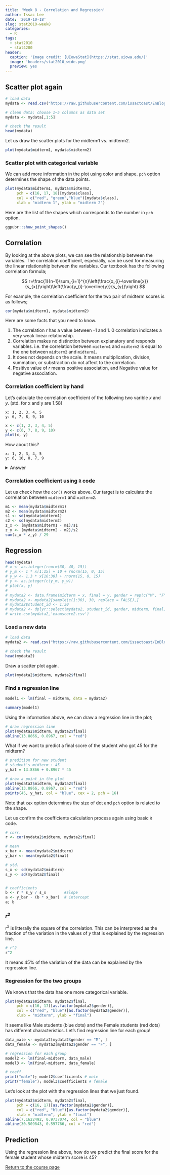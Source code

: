 ```yaml
---
title: 'Week 8 - Correlation and Regression'
author: Issac Lee
date: '2019-10-18'
slug: stat2010-week8
categories:
  - R
tags:
  - stat2010
  - stat4200
header:
  caption: 'Image credit: [UIowaStat](https://stat.uiowa.edu/)'
  image: 'headers/stat2010_wide.png'
  preview: yes
---
```


## Scatter plot again

```r
# load data
mydata <- read.csv("https://raw.githubusercontent.com/issactoast/EnBlog/master/static/files/stat2010/examscore.csv", header = TRUE)

# clean data; choose 1~5 columns as data set
mydata <- mydata[,1:5]

# check the result
head(mydata)
```

Let us draw the scatter plots for the midterm1 vs. midterm2.

```r
plot(mydata$midterm1, mydata$midterm2)
```

### Scatter plot with categorical variable

We can add more information in the plot using color and shape. `pch` option determines the shape of the data points.

```r
plot(mydata$midterm1, mydata$midterm2,
     pch = c(16, 17, 18)[mydata$class],
     col = c("red", "green","blue")[mydata$class],
     xlab = "midterm 1", ylab = "midterm 2")
```

Here are the list of the shapes which corresponds to the number in `pch` option.

```r
ggpubr::show_point_shapes()
```


## Correlation

By looking at the above plots, we can see the relationship between the variables. The correlation coefficient, especially, can be used for measuring the linear relationship between the variables. Our textbook has the following correlation formula;

$$
r=\frac{1}{n-1}\sum_{i=1}^{n}\left(\frac{x_{i}-\overline{x}}{s_{x}}\right)\left(\frac{y_{i}-\overline{y}}{s_{y}}\right)
$$

For example, the correlation coefficient for the two pair of midterm scores is as follows;

```r
cor(mydata$midterm1, mydata$midterm2)
```

Here are some facts that you need to know.

1. The correlation $r$ has a value between -1 and 1. 0 correlation indicates a very weak linear relationship.
1. Correlation makes no distinction between explanatory and responds variables. i.e. the correlation between `midterm1` and `midterm2` is equal to the one between `midterm2` and `midterm1`.
1. It does not depends on the scale. It means multiplication, division, summation, or substraction do not affect to the correlation.
1. Positive value of $r$ means positive association, and Negative value for negative association.

### Correlation coefficient by hand

Let's calculate the correlation coefficient of the following two varible $x$ and $y$. (std. for x and y are 1.58)

    x: 1, 2, 3, 4, 5
    y: 6, 7, 8, 9, 10

```r
x <- c(1, 2, 3, 4, 5)
y <- c(6, 7, 8, 9, 10)
plot(x, y)
```

How about this?

    x: 1, 2, 3, 4, 5
    y: 6, 10, 8, 7, 9

<details>
<summary>
Answer
</summary>

```r
x <- c(1, 2, 3, 4, 5)
y <- c(6, 10, 8, 7, 9)
cor(x, y)
plot(x, y)
```


</details>


### Correlation coefficient using `R` code

Let us check how the `cor()` works above. Our target is to calculate the correlation between `midterm1` and `midterm2`.

```r
m1 <- mean(mydata$midterm1)
m2 <- mean(mydata$midterm2)
s1 <- sd(mydata$midterm1)
s2 <- sd(mydata$midterm2)
z_x <- (mydata$midterm1 - m1)/s1
z_y <- (mydata$midterm2 - m2)/s2
sum(z_x * z_y) / 29
```

## Regression

```r
head(mydata)
# x <- as.integer(rnorm(30, 40, 15))
# y_m <- 1 * x[1:15] + 10 + rnorm(15, 0, 15)
# y_w <- 1.3 * x[16:30] + rnorm(15, 0, 15)
# y <- as.integer(c(y_m, y_w))
# plot(x, y)
# 
# mydata2 <- data.frame(midterm = x, final = y, gender = rep(c("M", "F"), each = 15))
# mydata2 <- mydata2[sample(c(1:30), 30, replace = FALSE),]
# mydata2$student_id <- 1:30
# mydata2 <- dplyr::select(mydata2, student_id, gender, midterm, final)
# write.csv(mydata2,'examscore2.csv')
```

### Load a new data

```r
# load data
mydata2 <- read.csv("https://raw.githubusercontent.com/issactoast/EnBlog/master/static/files/stat2010/examscore2.csv", header = TRUE)

# check the result
head(mydata2)
```

Draw a scatter plot again.

```r
plot(mydata2$midterm, mydata2$final)

```

### Find a regression line

```r
model1 <- lm(final ~ midterm, data = mydata2)

summary(model1)
```

Using the information above, we can draw a regression line in the plot;

```r
# draw regression line
plot(mydata2$midterm, mydata2$final)
abline(13.8866, 0.8967, col = "red")
```

What if we want to predict a final score of the student who got 45 for the midterm?

```r
# predition for new student
# student's midterm : 45
y_hat = 13.8866 + 0.8967 * 45

# draw a point in the plot
plot(mydata2$midterm, mydata2$final)
abline(13.8866, 0.8967, col = "red")
points(45, y_hat, col = "blue", cex = 2, pch = 16)
```

Note that `cex` option determines the size of dot and `pch` option is related to the shape.

Let us confirm the coefficients calculation process again using basic `R` code.

```r
# corr.
r <- cor(mydata2$midterm, mydata2$final)

# mean
x_bar <- mean(mydata2$midterm)
y_bar <- mean(mydata2$final)

# std.
s_x <- sd(mydata2$midterm)
s_y <- sd(mydata2$final)


# coefficients
b <- r * s_y / s_x        #slope
a <- y_bar - (b * x_bar)  # intercept
a; b
```

### $r^2$

$r^2$ is litterally the square of the correlation. This can be interpreted as the fraction of the variation in the values of $y$ that is explained by the regression line.

```r
# r^2 
r^2
```

It means 45% of the variation of the data can be explained by the regression line.

### Regression for the two groups

We knows that the data has one more categorical variable.

```r
plot(mydata2$midterm, mydata2$final,
     pch = c(16, 17)[as.factor(mydata2$gender)],
     col = c("red", "blue")[as.factor(mydata2$gender)],
     xlab = "midterm", ylab = "final")
```

It seems like Male students (blue dots) and the Female students (red dots) has different characteristics. Let's find regression line for each group!

```r
data_male <- mydata2[mydata2$gender == "M", ]
data_female <- mydata2[mydata2$gender == "F", ]

# regression for each group
model2 <- lm(final~midterm, data_male)
model3 <- lm(final~midterm, data_female)

# coeff.
print("male"); model2$coefficients # male
print("female"); model3$coefficients # female
```

Let's look at the plot with the regression lines that we just found.

```r
plot(mydata2$midterm, mydata2$final,
     pch = c(16, 17)[as.factor(mydata2$gender)],
     col = c("red", "blue")[as.factor(mydata2$gender)],
     xlab = "midterm", ylab = "final")
abline(7.1622492, 0.9737074, col = "blue")
abline(30.509843, 0.597766, col = "red")
```

## Prediction

Using the regression line above, how do we predict the final score for the female student whose midterm score is 45?

<a href="https://theissaclee.com/post/stat2010/" target="_self">Return to the course page</a>


